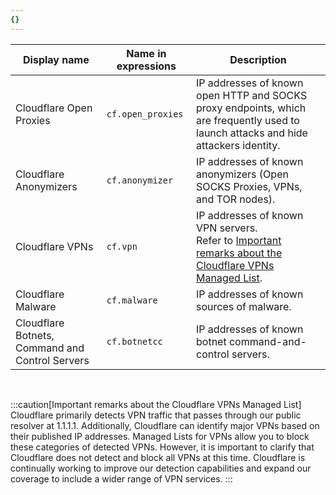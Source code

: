 ```yaml
---
{}
---
```


| Display name                                    | Name in expressions | Description                                                                                                                         |
| ----------------------------------------------- | ------------------- | ----------------------------------------------------------------------------------------------------------------------------------- |
| Cloudflare Open Proxies                         | `cf.open_proxies`   | IP addresses of known open HTTP and SOCKS proxy endpoints, which are frequently used to launch attacks and hide attackers identity. |
| Cloudflare Anonymizers                          | `cf.anonymizer`     | IP addresses of known anonymizers (Open SOCKS Proxies, VPNs, and TOR nodes).                                                        |
| Cloudflare VPNs                                 | `cf.vpn`            | IP addresses of known VPN servers.<br/>Refer to [Important remarks about the Cloudflare VPNs Managed List](#vpn-important-remarks). |
| Cloudflare Malware                              | `cf.malware`        | IP addresses of known sources of malware.                                                                                           |
| Cloudflare Botnets, Command and Control Servers | `cf.botnetcc`       | IP addresses of known botnet command-and-control servers.                                                                           |

<br />

:::caution[<a id="vpn-important-remarks"></a>Important remarks about the Cloudflare VPNs Managed List]
Cloudflare primarily detects VPN traffic that passes through our public resolver at 1.1.1.1. Additionally, Cloudflare can identify major VPNs based on their published IP addresses. Managed Lists for VPNs allow you to block these categories of detected VPNs. However, it is important to clarify that Cloudflare does not detect and block all VPNs at this time. Cloudflare is continually working to improve our detection capabilities and expand our coverage to include a wider range of VPN services.
:::

